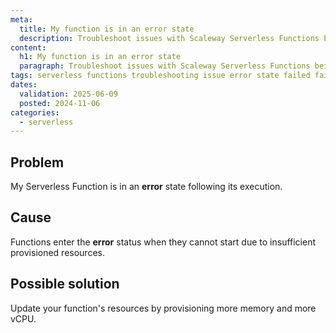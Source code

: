 ```yaml
---
meta:
  title: My function is in an error state
  description: Troubleshoot issues with Scaleway Serverless Functions being in an error state.
content:
  h1: My function is in an error state
  paragraph: Troubleshoot issues with Scaleway Serverless Functions being in an error state.
tags: serverless functions troubleshooting issue error state failed fail
dates:
  validation: 2025-06-09
  posted: 2024-11-06
categories:
  - serverless
---
```


## Problem

My Serverless Function is in an **error** state following its execution.

## Cause

Functions enter the **error** status when they cannot start due to insufficient provisioned resources.

## Possible solution

Update your function's resources by provisioning more memory and more vCPU.